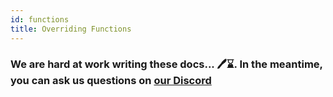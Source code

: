 ```yaml
---
id: functions
title: Overriding Functions
---
```


### We are hard at work writing these docs... 🖊️⌛. In the meantime, you can ask us questions on [our Discord](https://supertokens.io/discord)